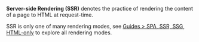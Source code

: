 
**Server-side Rendering (SSR)** denotes the practice of rendering the content of a page to HTML at request-time.

SSR is only one of many rendering modes, see [Guides > SPA, SSR, SSG, HTML-only](/render-modes) to explore all rendering modes.
